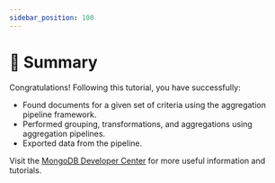 ```yaml
---
sidebar_position: 100
---
```


# 🎯 Summary

Congratulations! Following this tutorial, you have successfully:
* Found documents for a given set of criteria using the aggregation pipeline framework.
* Performed grouping, transformations, and aggregations using aggregation pipelines.
* Exported data from the pipeline.

Visit the [MongoDB Developer Center](https://mongodb.com/developer/?utm_campaign=devrel&utm_source=workshop&utm_medium=cta&utm_content=soccer_workshop&utm_term=stanimira_vlaeva) for more useful information and tutorials.
